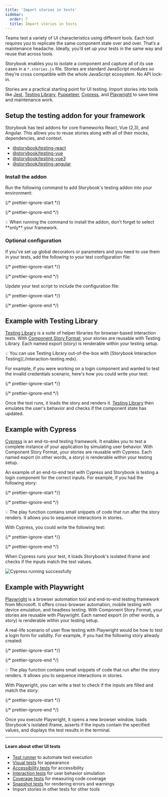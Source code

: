 ```yaml
---
title: 'Import stories in tests'
sidebar:
  order: 7
  title: Import stories in tests
---
```


Teams test a variety of UI characteristics using different tools. Each tool requires you to replicate the same component state over and over. That’s a maintenance headache. Ideally, you’d set up your tests in the same way and reuse that across tools.

Storybook enables you to isolate a component and capture all of its use cases in a `*.stories.js` file. Stories are standard JavaScript modules so they’re cross compatible with the whole JavaScript ecosystem. No API lock-in.

Stories are a practical starting point for UI testing. Import stories into tools like [Jest](https://jestjs.io/), [Testing Library](https://testing-library.com/), [Puppeteer](https://pptr.dev/), [Cypress](https://www.cypress.io/), and [Playwright](https://playwright.dev/) to save time and maintenance work.

## Setup the testing addon for your framework

Storybook has test addons for core frameworks React, Vue (2,3), and Angular. This allows you to reuse stories along with all of their mocks, dependencies, and context.

* [@storybook/testing-react](https://storybook.js.org/addons/@storybook/testing-react)
* [@storybook/testing-vue](https://storybook.js.org/addons/@storybook/testing-vue)
* [@storybook/testing-vue3](https://storybook.js.org/addons/@storybook/testing-vue3)
* [@storybook/testing-angular](https://storybook.js.org/addons/@storybook/testing-angular)

### Install the addon

Run the following command to add Storybook's testing addon into your environment:

{/* prettier-ignore-start */}

<CodeSnippets path="storybook-testing-addon-install.md" />

{/* prettier-ignore-end */}

<div class="aside">
  💡 When running the command to install the addon, don't forget to select **only** your framework.
</div>

### Optional configuration

If you've set up global decorators or parameters and you need to use them in your tests, add the following to your test configuration file:

{/* prettier-ignore-start */}

<CodeSnippets path="storybook-testing-addon-optional-config.md" />

{/* prettier-ignore-end */}

Update your test script to include the configuration file:

{/* prettier-ignore-start */}

<CodeSnippets path="storybook-testing-addon-optional-config-scripts.md" />

{/* prettier-ignore-end */}

## Example with Testing Library

[Testing Library](https://testing-library.com/) is a suite of helper libraries for browser-based interaction tests. With [Component Story Format](../api/csf.mdx), your stories are reusable with Testing Library. Each named export (story) is renderable within your testing setup.

<div class="aside">
  💡 You can use Testing Library out-of-the-box with [Storybook Interaction Testing](./interaction-testing.mdx).
</div>

For example, if you were working on a login component and wanted to test the invalid credentials scenario, here's how you could write your test:

{/* prettier-ignore-start */}

<CodeSnippets path="component-test-with-testing-library.md" />

{/* prettier-ignore-end */}

Once the test runs, it loads the story and renders it. [Testing Library](https://testing-library.com/) then emulates the user's behavior and checks if the component state has updated.

## Example with Cypress

[Cypress](https://www.cypress.io/) is an end-to-end testing framework. It enables you to test a complete instance of your application by simulating user behavior. With Component Story Format, your stories are reusable with Cypress. Each named export (in other words, a story) is renderable within your testing setup.

An example of an end-to-end test with Cypress and Storybook is testing a login component for the correct inputs. For example, if you had the following story:

{/* prettier-ignore-start */}

<CodeSnippets path="login-form-with-play-function.md" />

{/* prettier-ignore-end */}

<div class="aside">
  💡 The play function contains small snippets of code that run after the story renders. It allows you to sequence interactions in stories.
</div>

With Cypress, you could write the following test:

{/* prettier-ignore-start */}

<CodeSnippets path="component-cypress-test.md" />

{/* prettier-ignore-end */}

When Cypress runs your test, it loads Storybook's isolated iframe and checks if the inputs match the test values.

![Cypress running successfully](../_assets/writing-tests/cypress-success-run-tests-optimized.png)

## Example with Playwright

[Playwright](https://playwright.dev/) is a browser automation tool and end-to-end testing framework from Microsoft. It offers cross-browser automation, mobile testing with device emulation, and headless testing. With Component Story Format, your stories are reusable with Playwright. Each named export (in other words, a story) is renderable within your testing setup.

A real-life scenario of user flow testing with Playwright would be how to test a login form for validity. For example, if you had the following story already created:

{/* prettier-ignore-start */}

<CodeSnippets path="login-form-with-play-function.md" />

{/* prettier-ignore-end */}

<div class="aside">
  💡 The play function contains small snippets of code that run after the story renders. It allows you to sequence interactions in stories.
</div>

With Playwright, you can write a test to check if the inputs are filled and match the story:

{/* prettier-ignore-start */}

<CodeSnippets path="component-playwright-test.md" />

{/* prettier-ignore-end */}

Once you execute Playwright, it opens a new browser window, loads Storybook's isolated iframe, asserts if the inputs contain the specified values, and displays the test results in the terminal.

***

#### Learn about other UI tests

* [Test runner](./test-runner.mdx) to automate test execution
* [Visual tests](./visual-testing.mdx) for appearance
* [Accessibility tests](./accessibility-testing.mdx) for accessibility
* [Interaction tests](./interaction-testing.mdx) for user behavior simulation
* [Coverage tests](./test-coverage.mdx) for measuring code coverage
* [Snapshot tests](./snapshot-testing.mdx) for rendering errors and warnings
* Import stories in other tests for other tools
